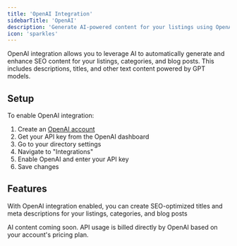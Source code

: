 ```yaml
---
title: 'OpenAI Integration'
sidebarTitle: 'OpenAI'
description: 'Generate AI-powered content for your listings using OpenAI'
icon: 'sparkles'
---
```


OpenAI integration allows you to leverage AI to automatically generate and enhance SEO content for your listings, categories, and blog posts. This includes descriptions, titles, and other text content powered by GPT models.

## Setup

To enable OpenAI integration:

1. Create an [OpenAI account](https://platform.openai.com)
2. Get your API key from the OpenAI dashboard
3. Go to your directory settings
4. Navigate to "Integrations"
5. Enable OpenAI and enter your API key
6. Save changes

## Features

With OpenAI integration enabled, you can create SEO-optimized titles and meta descriptions for your listings, categories, and blog posts

<Note>
AI content coming soon.
</Note>

<Note>
API usage is billed directly by OpenAI based on your account's pricing plan.
</Note>
